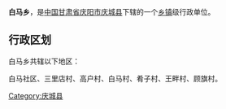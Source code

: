 {{中国乡级行政区
| 行政区全称 = 白马乡
| 景观照片文件名 =
| 景观照片描述 =
| 汉语拼音 =
| 通用拼音 =
| 注音符號 =
| 其它标音类型1 =
| 其它标音1 =
| 其它标音类型2 =
| 其它标音2 =
| 其它语言类型1 =
| 其它语言地名1 =
| 其它语言类型2 =
| 其它语言地名2 =
| 上级行政区 = [[甘肃省|甘肃省]][[庆阳市|庆阳市]][[庆城县|庆城县]]
| 行政区类别 = [[乡|乡]]
| 行政区划代码 =
| 地理坐标 =
| 总面积 =
| 户籍人口 =
| 户籍人口年份 =
| 常住人口 =
| 常住人口年份 =
| 人口密度 =
| 行政区划 =
| 官方网站 =
| 政府驻地 =
| 邮政编码 =
| 毗邻行政区 =
| 位置图文件名 =
| 位置图描述 =
}}
'''白马乡'''，是[[中华人民共和国|中国]][[甘肃省|甘肃省]][[庆阳市|庆阳市]][[庆城县|庆城县]]下辖的一个[[乡镇|乡镇]]级行政单位。

== 行政区划 ==
白马乡共辖以下地区：

白马社区、三里店村、高户村、白马村、肴子村、王畔村、顾旗村。

{{甘肃小作品}}
{{庆城县行政区划}}

[[Category:庆城县|Category:庆城县]]